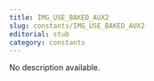 ```yaml
---
title: IMG_USE_BAKED_AUX2
slug: constants/IMG_USE_BAKED_AUX2
editorial: stub
category: constants
---
```


<LSLConstant
	name="IMG_USE_BAKED_AUX2"
	type="string"
	value="03642e83-2bd1-4eb9-34b4-4c47ed586d2d"
/>

No description available.
